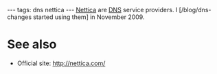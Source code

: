 ---
tags: dns nettica
---
[[Nettica]] are [[DNS]] service providers. I [/blog/dns-changes started using them] in November 2009.

= See also =

* Official site: http://nettica.com/
